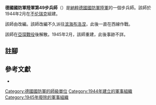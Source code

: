 {{Infobox military unit
|unit_name = 德國國防軍陸軍第49步兵師
|dates = 1944年2月至1944年11月<br>1945年2月至 ?
|country = {{flagcountry|Nazi Germany}}
|branch = [[納粹德國陸軍|陸軍]]
|type = 
|role = [[步兵|步兵]]
|size = [[师_(军队)|師]]
|command_structure =
|garrison = [[不伦瑞克|不伦瑞克]]
|nickname = 
|battles =
|notable_commanders = 
|associated units = 
}}

'''德國國防軍陸軍第49步兵師'''（{{lang-de|'''49. Infanterie-Division'''}}）是[[納粹德國|納粹德國]][[德國國防軍|國防軍]][[納粹德國陸軍|陸軍]]的一個步兵師。該師於1944年2月在[[不伦瑞克|不伦瑞克]]組建{{cfn|Mitcham|y=2007}}。

該師由{{Link-de|德國國防軍陸軍第191後備師|191. Reserve-Division (Wehrmacht)|第191後備師}}改編。該師改編不久派往[[滨海布洛涅|滨海布洛涅]]，此後一直在西線作戰。

該師在[[亞琛戰役|亞琛戰役]]後解散。1945年2月，該師重建，此後事跡不詳。

== 註腳 ==
{{reflist}}

== 參考文獻 ==
* {{Cite book|last=Mitcham |first=Samuel W., Jr.|author-link=Samuel W. Mitcham|title=German Order of Battle, Volume One: 1st – 290th Infantry Divisions in WWII|year=2007|publisher=Stackpole Books|location=PA; United States of America|isbn=978-0-8117-3416-5|ref={{sfnRef|Mitcham|y=2007}}}}

{{mil-stub}}
{{德國國防軍陸軍的步兵師}}
[[Category:德國國防軍的師級單位|Category:德國國防軍的師級單位]]
[[Category:1944年建立的軍事組織|Category:1944年建立的軍事組織]]
[[Category:1945年廢除的軍事組織|Category:1945年廢除的軍事組織]]